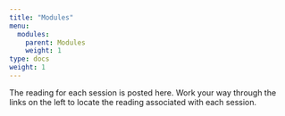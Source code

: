 ```yaml
---
title: "Modules"
menu:
  modules:
    parent: Modules
    weight: 1
type: docs
weight: 1
---
```


The reading for each session is posted here. Work your way through the links on the left to locate the reading associated with each session.
